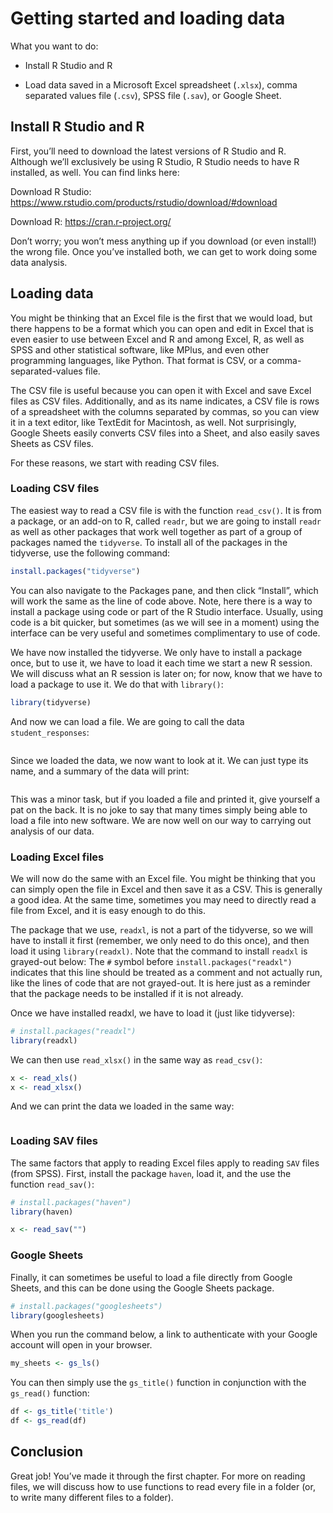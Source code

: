 # Getting started and loading data

What you want to do: 

- Install R Studio and R

- Load data saved in a Microsoft Excel spreadsheet (`.xlsx`), comma separated values file (`.csv`), SPSS file (`.sav`), or Google Sheet.

## Install R Studio and R

First, you'll need to download the latest versions of R Studio and R. Although we'll exclusively be using R Studio, R Studio needs to have R installed, as well. You can find links here:

Download R Studio: [https://www.rstudio.com/products/rstudio/download/#download](https://www.rstudio.com/products/rstudio/download/#download)

Download R: [https://cran.r-project.org/](https://cran.r-project.org/)

Don't worry; you won't mess anything up if you download (or even install!) the wrong file. Once you've installed both, we can get to work doing some data analysis.

## Loading data

You might be thinking that an Excel file is the first that we would load, but there happens to be a format which you can open and edit in Excel that is even easier to use between Excel and R and among Excel, R, as well as SPSS and other statistical software, like MPlus, and even other programming languages, like Python. That format is CSV, or a comma-separated-values file. 

The CSV file is useful because you can open it with Excel and save Excel files as CSV files. Additionally, and as its name indicates, a CSV file is rows of a spreadsheet with the columns separated by commas, so you can view it in a text editor, like TextEdit for Macintosh, as well. Not surprisingly, Google Sheets easily converts CSV files into a Sheet, and also easily saves Sheets as CSV files. 

For these reasons, we start with reading CSV files. 

### Loading CSV files

The easiest way to read a CSV file is with the function `read_csv()`. It is from a package, or an add-on to R, called `readr`, but we are going to install `readr` as well as other packages that work well together as part of a group of packages named the `tidyverse`. To install all of the packages in the tidyverse, use the following command:

```r
install.packages("tidyverse")
```

You can also navigate to the Packages pane, and then click "Install", which will work the same as the line of code above. Note, here there is a way to install a package using code or part of the R Studio interface. Usually, using code is a bit quicker, but sometimes (as we will see in a moment) using the interface can be very useful and sometimes complimentary to use of code. 

We have now installed the tidyverse. We only have to install a package once, but to use it, we have to load it each time we start a new R session. We will discuss what an R session is later on; for now, know that we have to load a package to use it. We do that with `library()`:

```r
library(tidyverse)
```

And now we can load a file. We are going to call the data `student_responses`:

```r

```

Since we loaded the data, we now want to look at it. We can just type its name, and a summary of the data will print: 

```r

```

This was a minor task, but if you loaded a file and printed it, give yourself a pat on the back. It is no joke to say that many times simply being able to load a file into new software. We are now well on our way to carrying out analysis of our data.

### Loading Excel files

We will now do the same with an Excel file. You might be thinking that you can simply open the file in Excel and then save it as a CSV. This is generally a good idea. At the same time, sometimes you may need to directly read a file from Excel, and it is easy enough to do this.

The package that we use, `readxl`, is not a part of the tidyverse, so we will have to install it first (remember, we only need to do this once), and then load it using `library(readxl)`. Note that the command to install `readxl` is grayed-out below: The `#` symbol before `install.packages("readxl")` indicates that this line should be treated as a comment and not actually run, like the lines of code that are not grayed-out. It is here just as a reminder that the package needs to be installed if it is not already.

Once we have installed readxl, we have to load it (just like tidyverse):

```r
# install.packages("readxl")
library(readxl)
```

We can then use `read_xlsx()` in the same way as `read_csv()`:

```r
x <- read_xls()
x <- read_xlsx()

```

And we can print the data we loaded in the same way:

```r

```

### Loading SAV files

The same factors that apply to reading Excel files apply to reading `SAV` files (from SPSS). First, install the package `haven`, load it, and the use the function `read_sav()`:

```r
# install.packages("haven")
library(haven)

x <- read_sav("")

```

### Google Sheets

Finally, it can sometimes be useful to load a file directly from Google Sheets, and this can be done using the Google Sheets package.

```r
# install.packages("googlesheets")
library(googlesheets)
```

When you run the command below, a link to authenticate with your Google account will open in your browser. 

```r
my_sheets <- gs_ls()
```

You can then simply use the `gs_title()` function in conjunction with the `gs_read()` function:

```r
df <- gs_title('title')
df <- gs_read(df)
```

## Conclusion

Great job! You've made it through the first chapter. For more on reading files, we will discuss how to use functions to read every file in a folder (or, to write many different files to a folder).

